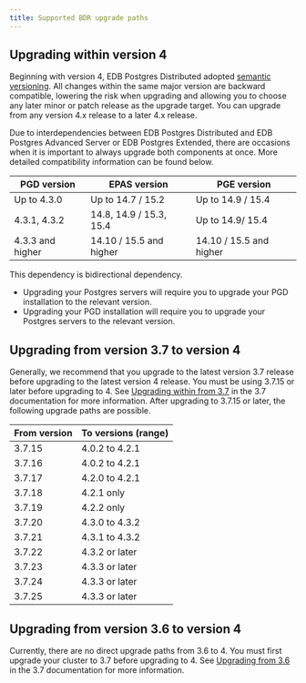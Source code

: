 ```yaml
---
title: Supported BDR upgrade paths
---
```


## Upgrading within version 4

Beginning with version 4, EDB Postgres Distributed adopted [semantic versioning](https://semver.org/). All changes within the same major version are backward compatible, lowering the risk when upgrading and allowing you to choose any later minor or patch release as the upgrade target. You can upgrade from any version 4.x release to a later 4.x release.


Due to interdependencies between EDB Postgres Distributed and EDB Postgres Advanced Server or EDB Postgres Extended, there are occasions when it is important to always upgrade both components at once. More detailed compatibility information can be found below.

 PGD version     | EPAS version            | PGE version 
-----------------|-------------------------|------------------
Up to 4.3.0      | Up to 14.7 / 15.2       | Up to 14.9 / 15.4
4.3.1, 4.3.2     | 14.8, 14.9 / 15.3, 15.4 | Up to 14.9/ 15.4
4.3.3 and higher | 14.10 / 15.5 and higher | 14.10 / 15.5 and higher

This dependency is bidirectional dependency. 

* Upgrading your Postgres servers will require you to upgrade your PGD installation to the relevant version.
* Upgrading your PGD installation will require you to upgrade your Postgres servers to the relevant version.

## Upgrading from version 3.7 to version 4

Generally, we recommend that you upgrade to the latest version 3.7 release before
upgrading to the latest version 4 release. You must be using 3.7.15 or later 
before upgrading to 4. See [Upgrading within from 3.7](/pgd/3.7/bdr/upgrades/supported_paths/#upgrading-within-version-37) in the
3.7 documentation for more information. After upgrading to 3.7.15 or later, the
following upgrade paths are possible.

| From version | To versions (range) |
| ---- | -- |
| 3.7.15 | 4.0.2 to 4.2.1 |
| 3.7.16 | 4.0.2 to 4.2.1 |
| 3.7.17 | 4.2.0 to 4.2.1 |
| 3.7.18 | 4.2.1 only |
| 3.7.19 | 4.2.2 only |
| 3.7.20 | 4.3.0 to 4.3.2 |
| 3.7.21 | 4.3.1 to 4.3.2 |
| 3.7.22 | 4.3.2 or later |
| 3.7.23 | 4.3.3 or later |
| 3.7.24 | 4.3.3 or later |
| 3.7.25 | 4.3.3 or later |

## Upgrading from version 3.6 to version 4

Currently, there are no direct upgrade paths from 3.6 to 4. You must first upgrade your cluster to 3.7 before upgrading to 4. See [Upgrading from 3.6](/pgd/3.7/bdr/upgrades/supported_paths/#upgrading-from-version-36-to-version-37) in the 3.7 documentation for more information.

